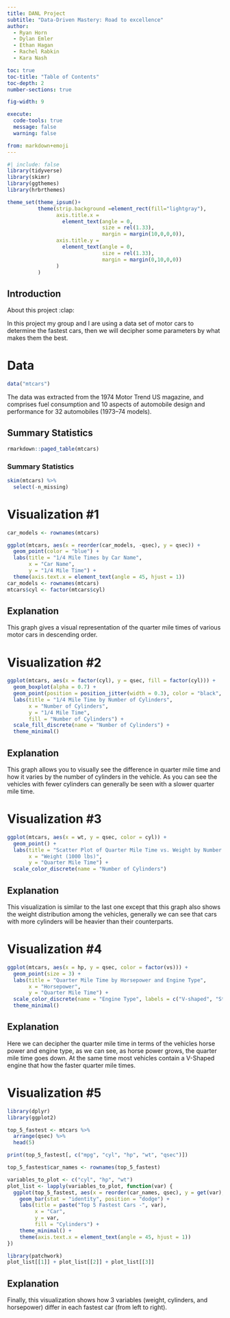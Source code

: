 ```yaml
---
title: DANL Project
subtitle: "Data-Driven Mastery: Road to excellence"
author: 
  - Ryan Horn
  - Dylan Emler
  - Ethan Hagan
  - Rachel Rabkin
  - Kara Nash

toc: true
toc-title: "Table of Contents"
toc-depth: 2
number-sections: true

fig-width: 9

execute:
  code-tools: true
  message: false
  warning: false

from: markdown+emoji
---
```


```r
#| include: false
library(tidyverse)
library(skimr)
library(ggthemes)
library(hrbrthemes)

theme_set(theme_ipsum()+
          theme(strip.background =element_rect(fill="lightgray"),
                axis.title.x = 
                  element_text(angle = 0,
                               size = rel(1.33),
                               margin = margin(10,0,0,0)),
                axis.title.y = 
                  element_text(angle = 0,
                               size = rel(1.33),
                               margin = margin(0,10,0,0))
                )
          )
```

## Introduction

About this project :clap: 

  In this project my group and I are using a data set of motor cars to determine the fastest cars, then we will decipher some parameters by what makes them the best.

# Data

```r
data("mtcars")
```


The data was extracted from the 1974 Motor Trend US magazine, and comprises fuel consumption and 10 aspects of automobile design and performance for 32 automobiles (1973–74 models).

## Summary Statistics
```r
rmarkdown::paged_table(mtcars)
```
### Summary Statistics
```r
skim(mtcars) %>% 
  select(-n_missing)
```
# Visualization #1

```r
car_models <- rownames(mtcars)

ggplot(mtcars, aes(x = reorder(car_models, -qsec), y = qsec)) +
  geom_point(color = "blue") +
  labs(title = "1/4 Mile Times by Car Name",
       x = "Car Name",
       y = "1/4 Mile Time") +
  theme(axis.text.x = element_text(angle = 45, hjust = 1))
car_models <- rownames(mtcars)
mtcars$cyl <- factor(mtcars$cyl)

```

## Explanation


This graph gives a visual representation of the quarter mile times of various motor cars in descending order. 


# Visualization #2
```r
ggplot(mtcars, aes(x = factor(cyl), y = qsec, fill = factor(cyl))) +
  geom_boxplot(alpha = 0.7) +
  geom_point(position = position_jitter(width = 0.3), color = "black", size = 2) +
  labs(title = "1/4 Mile Time by Number of Cylinders",
       x = "Number of Cylinders",
       y = "1/4 Mile Time",
       fill = "Number of Cylinders") +
  scale_fill_discrete(name = "Number of Cylinders") +
  theme_minimal()

```
## Explanation


This graph allows you to visually see the difference in quarter mile time and how it varies by the number of cylinders in the vehicle. As you can see the vehicles with fewer cylinders can generally be seen with a slower quarter mile time.


# Visualization #3
```r
ggplot(mtcars, aes(x = wt, y = qsec, color = cyl)) +
  geom_point() +
  labs(title = "Scatter Plot of Quarter Mile Time vs. Weight by Number of Cylinders", 
       x = "Weight (1000 lbs)",
       y = "Quarter Mile Time") +
  scale_color_discrete(name = "Number of Cylinders")

```
## Explanation


This visualization is similar to the last one except that this graph also shows the weight distribution among the vehicles, generally we can see that cars with more cylinders will be heavier than their counterparts.


# Visualization #4
```r
ggplot(mtcars, aes(x = hp, y = qsec, color = factor(vs))) +
  geom_point(size = 3) +
  labs(title = "Quarter Mile Time by Horsepower and Engine Type",
       x = "Horsepower",
       y = "Quarter Mile Time") +
  scale_color_discrete(name = "Engine Type", labels = c("V-shaped", "Straight")) +
  theme_minimal()

```
## Explanation 


Here we can decipher the quarter mile time in terms of the vehicles horse power and engine type, as we can see, as horse power grows, the quarter mile time goes down. At the same time most vehicles contain a V-Shaped engine that how the faster quarter mile times.


# Visualization #5
```r
library(dplyr)
library(ggplot2)

top_5_fastest <- mtcars %>%
  arrange(qsec) %>%
  head(5)

print(top_5_fastest[, c("mpg", "cyl", "hp", "wt", "qsec")])

top_5_fastest$car_names <- rownames(top_5_fastest)

variables_to_plot <- c("cyl", "hp", "wt")
plot_list <- lapply(variables_to_plot, function(var) {
  ggplot(top_5_fastest, aes(x = reorder(car_names, qsec), y = get(var), fill = factor(cyl))) +
    geom_bar(stat = "identity", position = "dodge") +
    labs(title = paste("Top 5 Fastest Cars -", var),
         x = "Car",
         y = var,
         fill = "Cylinders") +
    theme_minimal() +
    theme(axis.text.x = element_text(angle = 45, hjust = 1))
})

library(patchwork)
plot_list[[1]] + plot_list[[2]] + plot_list[[3]]

```
## Explanation

Finally, this visualization shows how 3 variables (weight, cylinders, and horsepower) differ in each fastest car (from left to right).


